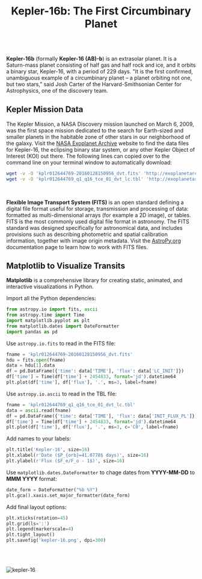 <h1 align="center" style={{marginTop: "2em"}}><b>Kepler-16b:</b> The First Circumbinary Planet</h1>

<br/><br/>

**Kepler-16b** (formally **Kepler-16 (AB)-b**) is an extrasolar planet. It is a Saturn-mass planet consisting of half gas and half rock and ice, and it orbits a binary star, Kepler-16, with a period of 229 days. "It is the first confirmed, unambiguous example of a circumbinary planet – a planet orbiting not one, but two stars," said Josh Carter of the Harvard-Smithsonian Center for Astrophysics, one of the discovery team.

<h2 style={{marginTop: "2em"}}>Kepler Mission Data</h2>

The Kepler Mission, a NASA Discovery mission launched on March 6, 2009, was the first space mission dedicated to the search for Earth-sized and smaller planets in the habitable zone of other stars in our neighborhood of the galaxy. Visit the [NASA Exoplanet Archive](https://exoplanetarchive.ipac.caltech.edu/index.html) website to find the data files for Kepler-16, the eclipsing binary star system, or any other Kepler Object of Interest (KOI) out there. The following lines can copied over to the command line on your terminal window to automatically download:

```bash
wget -v -O 'kplr012644769-20160128150956_dvt.fits' 'http://exoplanetarchive.ipac.caltech.edu:80/data/ETSS//KeplerDV/005/713/24/kplr012644769-20160128150956_dvt.fits'
wget -v -O 'kplr012644769_q1_q16_tce_01_dvt_lc.tbl' 'http://exoplanetarchive.ipac.caltech.edu:80/data/ETSS//KeplerDV/000/866/64/kplr012644769_q1_q16_tce_01_dvt_lc.tbl'
```

<br/>

**Flexible Image Transport System (FITS)** is an open standard defining a digital file format useful for storage, transmission and processing of data: formatted as multi-dimensional arrays (for example a 2D image), or tables. FITS is the most commonly used digital file format in astronomy. The FITS standard was designed specifically for astronomical data, and includes provisions such as describing photometric and spatial calibration information, together with image origin metadata. Visit the [AstroPy.org](https://docs.astropy.org/en/stable/io/fits/) documentation page to learn how to work with FITS files.

<h2 style={{marginTop: "2em"}}>Matplotlib to Visualize Transits</h2>

**Matplotlib** is a comprehensive library for creating static, animated, and interactive visualizations in Python.

<p className="text-muted mb-0">Import all the Python dependencies:</p>

```python
from astropy.io import fits, ascii
from astropy.time import Time
import matplotlib.pyplot as plt
from matplotlib.dates import DateFormatter
import pandas as pd
```

<p className="text-muted mt-4 mb-0">Use <code>astropy.io.fits</code> to read in the FITS file:</p>

```python
fname = 'kplr012644769-20160128150956_dvt.fits'
hdu = fits.open(fname)
data = hdu[1].data
df = pd.DataFrame({'time': data['TIME'], 'flux': data['LC_INIT']})
df['time'] = Time(df['time'] + 2454833, format='jd').datetime64
plt.plot(df['time'], df['flux'], '.', ms=3, label=fname)
```

<p className="text-muted mt-4 mb-0">Use <code>astropy.io.ascii</code> to read in the TBL file:</p>

```python
fname = 'kplr012644769_q1_q16_tce_01_dvt_lc.tbl'
data = ascii.read(fname)
df = pd.DataFrame({'time': data['TIME'], 'flux': data['INIT_FLUX_PL']})
df['time'] = Time(df['time'] + 2454833, format='jd').datetime64
plt.plot(df['time'], df['flux'], '.', ms=3, c='C0', label=fname)
```

<p className="text-muted mt-4 mb-0">Add names to your labels:</p>

```python
plt.title('Kepler-16', size=16)
plt.xlabel(r'Date ($P_{orb}=41.0778$ days)', size=16)
plt.ylabel(r'Flux ($F_e/F_o - 1$)', size=16)
```

<p className="text-muted mt-4 mb-0">Use <code>matplotlib.dates.DateFormatter</code> to chage dates from <b>YYYY-MM-DD</b> to <b>MMM YYYY</b> format:</p>

```python
date_form = DateFormatter("%b %Y")
plt.gca().xaxis.set_major_formatter(date_form)
```

<p className="text-muted mt-4 mb-0">Add final layout options:</p>

```python
plt.xticks(rotation=45)
plt.grid(ls=':')
plt.legend(markerscale=4)
plt.tight_layout()
plt.savefig('kepler-16.png', dpi=300)
```

<br/><br/>

![kepler-16](../../images/kepler-16.png)